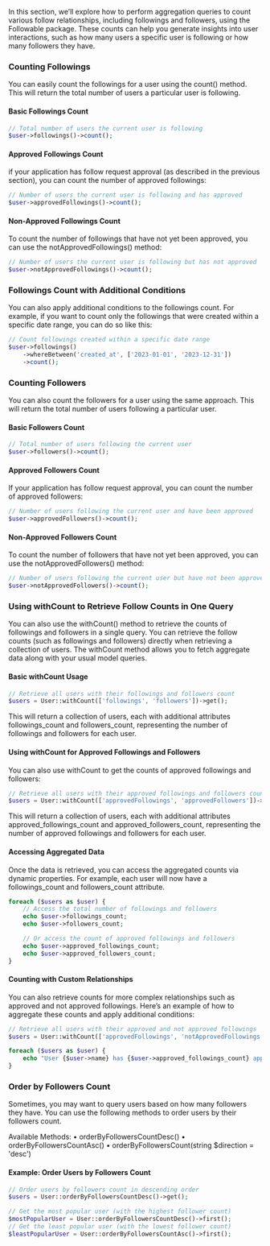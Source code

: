 In this section, we’ll explore how to perform aggregation queries to count various follow relationships,
including followings and followers, using the Followable package. These counts can help you generate insights into user
interactions, such as how many users a specific user is following or how many followers they have.

### Counting Followings

You can easily count the followings for a user using the count() method. This will return the total number of users a particular user is following.

#### Basic Followings Count
```php
// Total number of users the current user is following
$user->followings()->count();
```
#### Approved Followings Count
if your application has follow request approval (as described in the previous section), you can count the number of approved followings:

```php
// Number of users the current user is following and has approved
$user->approvedFollowings()->count();
```

#### Non-Approved Followings Count
To count the number of followings that have not yet been approved, you can use the notApprovedFollowings() method:

```php
// Number of users the current user is following but has not approved
$user->notApprovedFollowings()->count();
```

### Followings Count with Additional Conditions
You can also apply additional conditions to the followings count. For example, if you want to count only the followings that were created within a specific date range, you can do so like this:

```php
// Count followings created within a specific date range
$user->followings()
    ->whereBetween('created_at', ['2023-01-01', '2023-12-31'])
    ->count();
```

### Counting Followers

You can also count the followers for a user using the same approach. This will return the total number of users following a particular user.

#### Basic Followers Count
```php
// Total number of users following the current user
$user->followers()->count();
```
#### Approved Followers Count
If your application has follow request approval, you can count the number of approved followers:

```php
// Number of users following the current user and have been approved
$user->approvedFollowers()->count();
```
#### Non-Approved Followers Count
To count the number of followers that have not yet been approved, you can use the notApprovedFollowers() method:

```php
// Number of users following the current user but have not been approved
$user->notApprovedFollowers()->count();
```
### Using withCount to Retrieve Follow Counts in One Query

You can also use the withCount() method to retrieve the counts of followings and followers in a single query.
You can retrieve the follow counts (such as followings and followers) directly when retrieving a collection of users. The withCount method allows you to fetch aggregate data along with your usual model queries.

#### Basic withCount Usage

```php
// Retrieve all users with their followings and followers count
$users = User::withCount(['followings', 'followers'])->get();
```

This will return a collection of users, each with additional attributes followings_count and followers_count, representing the number of followings and followers for each user.

#### Using withCount for Approved Followings and Followers

You can also use withCount to get the counts of approved followings and followers:

```php
// Retrieve all users with their approved followings and followers count
$users = User::withCount(['approvedFollowings', 'approvedFollowers'])->get();
```
This will return a collection of users, each with additional attributes approved_followings_count and approved_followers_count, representing the number of approved followings and followers for each user.


#### Accessing Aggregated Data

Once the data is retrieved, you can access the aggregated counts via dynamic properties. For example, each user will now have a followings_count and followers_count attribute.

```php
foreach ($users as $user) {
    // Access the total number of followings and followers
    echo $user->followings_count;
    echo $user->followers_count;

    // Or access the count of approved followings and followers
    echo $user->approved_followings_count;
    echo $user->approved_followers_count;
}
```

#### Counting with Custom Relationships

You can also retrieve counts for more complex relationships such as approved and not approved followings. Here’s an example of how to aggregate these counts and apply additional conditions:
```php
// Retrieve all users with their approved and not approved followings
$users = User::withCount(['approvedFollowings', 'notApprovedFollowings'])->get();

foreach ($users as $user) {
    echo "User {$user->name} has {$user->approved_followings_count} approved followings and {$user->not_approved_followings_count} not approved followings.";
}
```

### Order by Followers Count

Sometimes, you may want to query users based on how many followers they have. You can use the following methods to order users by their followers count.

Available Methods:
•	orderByFollowersCountDesc()
•	orderByFollowersCountAsc()
•	orderByFollowersCount(string $direction = 'desc')

#### Example: Order Users by Followers Count
```php
// Order users by followers count in descending order
$users = User::orderByFollowersCountDesc()->get();

// Get the most popular user (with the highest follower count)
$mostPopularUser = User::orderByFollowersCountDesc()->first();
// Get the least popular user (with the lowest follower count)
$leastPopularUser = User::orderByFollowersCountAsc()->first();
```

